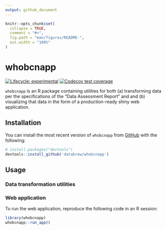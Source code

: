 ```yaml
---
output: github_document
---
```


<!-- README.md is generated from README.Rmd. Please edit that file -->

```r
knitr::opts_chunk$set(
  collapse = TRUE,
  comment = "#>",
  fig.path = "man/figures/README-",
  out.width = "100%"
)
```

# whobcnapp

<!-- badges: start -->
[![Lifecycle: experimental](https://img.shields.io/badge/lifecycle-experimental-orange.svg)](https://lifecycle.r-lib.org/articles/stages.html#experimental)
[![Codecov test coverage](https://codecov.io/gh/databrew/whobcn/branch/main/graph/badge.svg)](https://codecov.io/gh/databrew/whobcn?branch=main)
<!-- badges: end -->

`whobcnapp` is an R package containing utilities for both (a) transforming data per the specifications of the "Data Assessment Report" and and (b) visualizing that data in the form of a production-ready shiny web application.

## Installation

You can install the most recent version of `whobcnapp` from [GitHub](https://github.com/) with the following:

``` r
# install.packages("devtools")
devtools::install_github('databrew/whobcnapp')
```

## Usage

### Data transformation utilities


### Web application

To run the web application, reproduce the following code in an R session:

```r
library(whobcnapp)
whobcnapp::run_app()
```